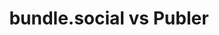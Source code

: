 ---
title: bundle.social vs Publer
description: Compare bundle.social with Publer.
icon: code-compare
---